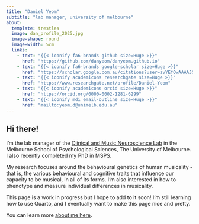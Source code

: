 ```yaml
---
title: "Daniel Yeom"
subtitle: "lab manager, university of melbourne"
about:
  template: trestles
  image: dan_profile_2025.jpg
  image-shape: round
  image-width: 5cm
  links:
    - text: "{{< iconify fa6-brands github size=Huge >}}"
      href: "https://github.com/danyeom/danyeom.github.io"
    - text: "{{< iconify fa6-brands google-scholar size=Huge >}}"
      href: "https://scholar.google.com.au/citations?user=zvYEfOwAAAAJ&hl=en"
    - text: "{{< iconify academicons researchgate size=Huge >}}"
      href: "https://www.researchgate.net/profile/Daniel-Yeom"
    - text: "{{< iconify academicons orcid size=Huge >}}"
      href: "https://orcid.org/0000-0002-1281-6299"
    - text: "{{< iconify mdi email-outline size=Huge >}}"
      href: "mailto:yeom.d@unimelb.edu.au"
---
```


## **Hi there!**

I'm the lab manager of the [Clinical and Music Neuroscience Lab](https://psychologicalsciences.unimelb.edu.au/research/clinical-and-music-neuroscience-lab#overview) in the Melbourne School of Psychological Sciences, The University of Melbourne. I also recently completed my PhD in MSPS.

My research focuses around the behavioural genetics of human musicality - that is, the various behavioural and cognitive traits that influence our capacity to be musical, in all of its forms. I'm also interested in how to phenotype and measure individual differences in musicality.

This page is a work in progress but I hope to add to it soon! I'm still learning how to use Quarto, and I eventually want to make this page nice and pretty.

You can learn more [about me here](../about.html).
